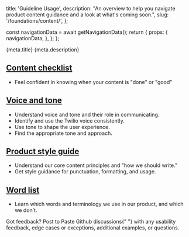   title: 'Guideline Usage',
  description: "An overview to help you navigate product content guidance and a look at what's coming soon.",
  slug: '/foundations/content/',
};




  const navigationData = await getNavigationData();
  return {
    props: {
      navigationData,
    },
  };
};

<PageHeader>
  <PageHeaderDetails>
    <PageHeaderHeading>{meta.title}</PageHeaderHeading>
    <PageHeaderParagraph>{meta.description}</PageHeaderParagraph>
  </PageHeaderDetails>
  <PageHeaderSeparator>
    <Separator orientation="horizontal"/>
  </PageHeaderSeparator>
</PageHeader>

<contentwrapper>

<PageAside data={mdxHeadings} />

<content>


## [Content checklist](/foundations/content/content-checklist)

- Feel confident in knowing when your content is "done" or "good"


## [Voice and tone](/foundations/content/voice-and-tone)

- Understand voice and tone and their role in communicating.
- Identify and use the Twilio voice consistently.
- Use tone to shape the user experience.
- Find the appropriate tone and approach.

## [Product style guide](/foundations/content/product-style-guide)

- Understand our core content principles and "how we should write."
- Get style guidance for punctuation, formatting, and usage.

## [Word list](/foundations/content/word-list)

- Learn which words and terminology we use in our product, and which we don’t.


<Callout variant="neutral" marginY="space70">
  <CalloutHeading as="h3">Got feedback?</CalloutHeading>
  <CalloutText>
    Post to <Anchor href="https://github.com/twilio-labs/paste/discussions">Paste Github discussions</Anchor>{" "} with any usability feedback, edge cases or exceptions, additional examples, or questions.
    </CalloutText>

</Callout>

</content>
</contentwrapper>
